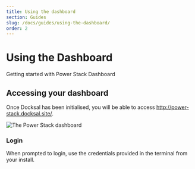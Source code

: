 ```yaml
---
title: Using the dashboard
section: Guides
slug: /docs/guides/using-the-dashboard/
order: 2
---
```


# Using the Dashboard

Getting started with Power Stack Dashboard

## Accessing your dashboard

Once Docksal has been initialised, you will be able to access http://power-stack.docksal.site/.

<img src="./images/dashboard/Dashboard.png" alt="The Power Stack dashboard" />

### Login

When prompted to login, use the credentials provided in the terminal from your install.
